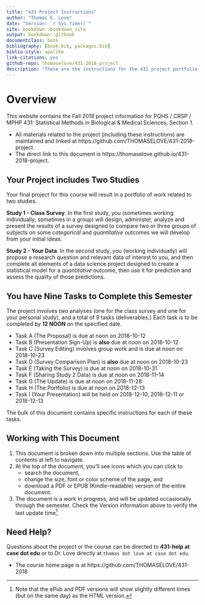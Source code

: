 ```yaml
--- 
title: "431 Project Instructions"
author: "Thomas E. Love"
date: "Version: `r Sys.time()`"
site: bookdown::bookdown_site
output: bookdown::gitbook
documentclass: book
bibliography: [book.bib, packages.bib]
biblio-style: apalike
link-citations: yes
github-repo: thomaselove/431-2018-project
description: "These are the instructions for the 431 project portfolio in Fall 2018."
---
```


# Overview {-}

This website contains the Fall 2018 project information for PQHS / CRSP / MPHP 431: Statistical Methods in Biological & Medical Sciences, Section 1. 

- All materials related to the project (including these instructions) are maintained and linked at https://github.com/THOMASELOVE/431-2018-project. 
- The direct link to this document is https://thomaselove.github.io/431-2018-project.

## Your Project includes Two Studies {-}

Your final project for this course will result in a portfolio of work related to two studies.

**Study 1 - Class Survey**. In the first study, you (sometimes working individually, sometimes in a group) will design, administer, analyze and present the results of a survey designed to compare two or three groups of subjects on some *categorical* and *quantitative* outcomes we will develop from your initial ideas.

**Study 2 - Your Data**. In the second study, you (working individually) will propose a research question and relevant data of interest to you, and then complete all elements of a data science project designed to create a statistical model for a *quantitative* outcome, then use it for prediction and assess the quality of those predictions.

## You have Nine Tasks to Complete this Semester {-}

The project involves two analyses (one for the class survey and one for your personal study), and a total of 9 tasks (deliverables.) Each task is to be completed by **12 NOON** on the specified date.

- Task A (The Proposal) is due at noon on 2018-10-12
- Task B (Presentation Sign-Up) is **also** due at noon on 2018-10-12
- Task C (Survey Editing) involves group work and is due at noon on 2018-10-23
- Task D (Survey Comparison Plan) is **also** due at noon on 2018-10-23
- Task E (Taking the Survey) is due at noon on 2018-10-31
- Task F (Sharing Study 2 Data) is due at noon on 2018-11-14
- Task G (The Update) is due at noon on 2018-11-28
- Task H (The Portfolio) is due at noon on 2018-12-13
- Task I (Your Presentation) will be held on 2018-12-10, 2018-12-11 or 2018-12-13

The bulk of this document contains specific instructions for each of these tasks.

## Working with This Document {-}

1. This document is broken down into multiple sections. Use the table of contents at left to navigate. 
2. At the top of the document, you'll see icons which you can click to 
    - search the document, 
    - change the size, font or color scheme of the page, and 
    - download a PDF or EPUB (Kindle-readable) version of the entire document.
3. The document is a work in progress, and will be updated occasionally through the semester. Check the Version information above to verify the last update time^[Note that the ePub and PDF versions will show slightly different times (but on the same day) as the HTML version.].

## Need Help? {-}

Questions about the project or the course can be directed to **431-help at case dot edu** or to Dr. Love directly at `thomas dot love at case dot edu`.

- The course home page is at https://github.com/THOMASELOVE/431-2018

